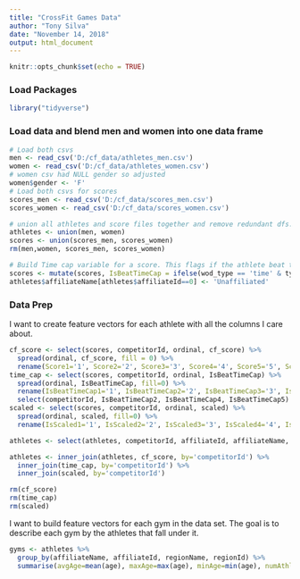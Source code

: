 ```yaml
---
title: "CrossFit Games Data"
author: "Tony Silva"
date: "November 14, 2018"
output: html_document
---
```


```r
knitr::opts_chunk$set(echo = TRUE)
```

### Load Packages

```r
library("tidyverse")
```

### Load data and blend men and women into one data frame 

```r
# Load both csvs
men <- read_csv('D:/cf_data/athletes_men.csv')
women <- read_csv('D:/cf_data/athletes_women.csv')
# women csv had NULL gender so adjusted
women$gender <- 'F'
# Load both csvs for scores
scores_men <- read_csv('D:/cf_data/scores_men.csv')
scores_women <- read_csv('D:/cf_data/scores_women.csv')

# union all athletes and score files together and remove redundant dfs.
athletes <- union(men, women)
scores <- union(scores_men, scores_women)
rm(men,women, scores_men, scores_women)

# Build Time cap variable for a score. This flags if the athlete beat the time cap.
scores <- mutate(scores, IsBeatTimeCap = ifelse(wod_type == 'time' & type == 'reps', 0, ifelse(wod_type == 'time' & type == 'time', 1, NA)))
athletes$affiliateName[athletes$affiliateId==0] <- 'Unaffiliated'
```

### Data Prep

I want to create feature vectors for each athlete with all the columns I care about.

```r
cf_score <- select(scores, competitorId, ordinal, cf_score) %>% 
  spread(ordinal, cf_score, fill = 0) %>% 
  rename(Score1='1', Score2='2', Score3='3', Score4='4', Score5='5', Score6='6')
time_cap <- select(scores, competitorId, ordinal, IsBeatTimeCap) %>% 
  spread(ordinal, IsBeatTimeCap, fill=0) %>%
  rename(IsBeatTimeCap1='1', IsBeatTimeCap2='2', IsBeatTimeCap3='3', IsBeatTimeCap4='4', IsBeatTimeCap5='5', IsBeatTimeCap6='6') %>%
  select(competitorId, IsBeatTimeCap2, IsBeatTimeCap4, IsBeatTimeCap5)
scaled <- select(scores, competitorId, ordinal, scaled) %>% 
  spread(ordinal, scaled, fill=0) %>%
  rename(IsScaled1='1', IsScaled2='2', IsScaled3='3', IsScaled4='4', IsScaled5='5', IsScaled6='6')

athletes <- select(athletes, competitorId, affiliateId, affiliateName, age, gender, divisionId, height, weight, regionId, regionName, profession)

athletes <- inner_join(athletes, cf_score, by='competitorId') %>%
  inner_join(time_cap, by='competitorId') %>%
  inner_join(scaled, by='competitorId')
```


```r
rm(cf_score)
rm(time_cap)
rm(scaled)
```


I want to build feature vectors for each gym in the data set. The goal is to describe each gym by the athletes that fall under it.

```r
gyms <- athletes %>%
  group_by(affiliateName, affiliateId, regionName, regionId) %>%
  summarise(avgAge=mean(age), maxAge=max(age), minAge=min(age), numAthletes=n())
```


